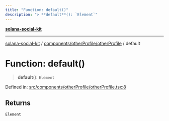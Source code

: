 ```yaml
---
title: "Function: default()"
description: "> **default**(): `Element`"
---
```


[**solana-social-kit**](../../../../README.mdx)

***

[solana-social-kit](../../../../README.mdx) / [components/otherProfile/otherProfile](../README.mdx) / default

# Function: default()

> **default**(): `Element`

Defined in: [src/components/otherProfile/otherProfile.tsx:8](https://github.com/SendArcade/solana-social-starter/blob/03568260ca96ed63f77049843c721de1cb011893/src/components/otherProfile/otherProfile.tsx#L8)

## Returns

`Element`
